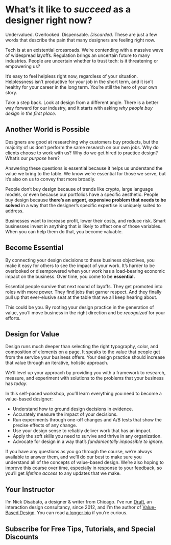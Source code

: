 # What’s it like to *succeed* as a designer right now?

Undervalued. Overlooked. Dispensable. *Discarded*. These are just a few words that describe the pain that many designers are feeling right now.

Tech is at an existential crossroads. We’re contending with a massive wave of widespread layoffs. Regulation brings an uncertain future to many industries. People are uncertain whether to trust tech: is it threatening or empowering us?

It’s easy to feel helpless right now, regardless of your situation. Helplessness isn’t productive for your job in the short term, and it isn’t healthy for your career in the long term. You’re still the hero of your own story. 

Take a step back. Look at design from a different angle. There is a better way forward for our industry, and it starts with asking *why people buy design in the first place*.

## Another World is Possible

Designers are good at researching why customers buy products, but the majority of us don’t perform the same research on our own jobs. Why do clients choose to work with us? Why do we get hired to practice design? What’s our *purpose* here?

Answering these questions is essential because it helps us understand the value we bring to the table. We know we’re essential for those we serve, but it’s also on us to convey that more broadly.

People don’t buy design because of trends like crypto, large language models, or even because our portfolios have a specific aesthetic. People buy design because **there’s an urgent, expensive problem that needs to be solved** in a way that the designer’s specific expertise is uniquely suited to address.

Businesses want to increase profit, lower their costs, and reduce risk. Smart businesses invest in anything that is likely to affect one of those variables. When you can help them do that, you become valuable.

## Become Essential

By connecting your design decisions to these business objectives, you make it easy for others to see the impact of your work. It’s harder to be overlooked or disempowered when your work has a load-bearing economic impact on the business. Over time, you come to be **essential.**

Essential people survive that next round of layoffs. They get promoted into roles with more power. They find jobs that garner respect. And they finally pull up that ever-elusive seat at the table that we all keep hearing about.

This could be you. By rooting your design practice in the generation of value, you’ll move business in the right direction and be *recognized* for your efforts.

## Design for Value

Design runs much deeper than selecting the right typography, color, and composition of elements on a page. It speaks to the value that people get from the service your business offers. Your design practice should increase that value through an iterative, holistic approach.

We’ll level up your approach by providing you with a framework to research, measure, and experiment with solutions to the problems that your business has *today*.

In this self-paced workshop, you’ll learn everything you need to become a value-based designer:

- Understand how to ground design decisions in evidence.
- Accurately measure the impact of your decisions.
- Run experiments through one-off changes and A/B tests that show the precise effects of any change.
- Use your design sense to reliably deliver work that has an impact.
- Apply the soft skills you need to survive and thrive in any organization.
- Advocate for design in a way that’s *fundamentally impossible to ignore*.

If you have any questions as you go through the course, we’re always available to answer them, and we’ll do our best to make sure you understand all of the concepts of value-based design. We’re also hoping to improve this course over time, especially in response to your feedback, so you’ll get *lifetime access* to any updates that we make.

## Your Instructor

I’m Nick Disabato, a designer & writer from Chicago. I’ve run [Draft](https://draft.nu), an interaction design consultancy, since 2012, and I’m the author of [Value-Based Design](https://draft.nu/value/). You can read [a longer bio](https://draft.nu/about/#nickd) if you’re curious.

## Subscribe for Free Tips, Tutorials, and Special Discounts
